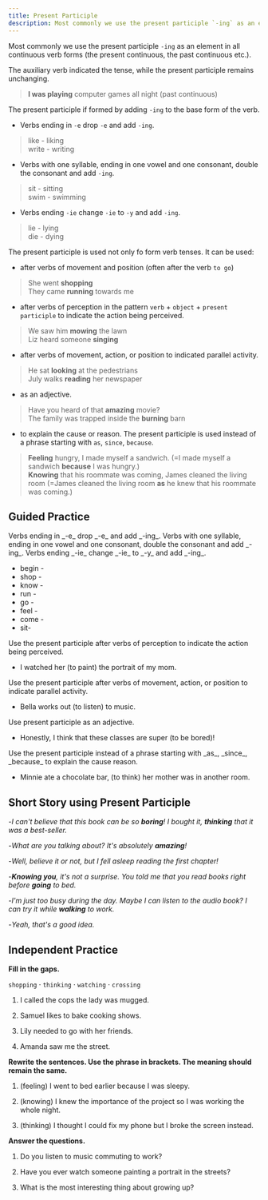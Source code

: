 ```yaml
---
title: Present Participle
description: Most commonly we use the present participle `-ing` as an element in all continuous verb forms
---
```


Most commonly we use the present participle `-ing` as an element in all continuous verb forms (the present continuous, the past continuous etc.).

The auxiliary verb indicated the tense, while the present participle remains unchanging.

> **I was playing** computer games all night (past continuous)

The present participle if formed by adding `-ing` to the base form of the verb.

- Verbs ending in `-e` drop `-e` and add `-ing`.

> like - liking  
> write - writing

- Verbs with one syllable, ending in one vowel and one consonant, double the consonant and add `-ing`.

> sit - sitting  
> swim - swimming

- Verbs ending `-ie` change `-ie` to `-y` and add `-ing`.

> lie - lying  
> die - dying

The present participle is used not only fo form verb tenses. It can be used:

- after verbs of movement and position (often after the verb `to go`)

> She went **shopping**  
> They came **running** towards me

- after verbs of perception in the pattern `verb` + `object` + `present participle` to indicate the action being perceived.

> We saw him **mowing** the lawn  
> Liz heard someone **singing**

- after verbs of movement, action, or position to indicated parallel activity.

> He sat **looking** at the pedestrians  
> July walks **reading** her newspaper

- as an adjective.

> Have you heard of that **amazing** movie?  
> The family was trapped inside the **burning** barn

- to explain the cause or reason. The present participle is used instead of a phrase starting with `as`, `since`, `because`.

> **Feeling** hungry, I made myself a sandwich. (=I made myself a sandwich **because** I was hungry.)  
> **Knowing** that his roommate was coming, James cleaned the living room (=James cleaned the living room **as** he knew that his roommate was coming.)

## Guided Practice

<Callout type="success">
  Verbs ending in _-e_ drop _-e_ and add _-ing_. Verbs with one syllable, ending in one
  vowel and one consonant, double the consonant and add _-ing_. Verbs ending _-ie_ change
  _-ie_ to _-y_ and add _-ing_.
</Callout>

- begin - <Blank /> <Tooltip content="beginning" />
- shop - <Blank /> <Tooltip content="shopping" />
- know - <Blank /> <Tooltip content="knowing" />
- run - <Blank /> <Tooltip content="running" />
- go - <Blank /> <Tooltip content="going" />
- feel - <Blank /> <Tooltip content="feeling" />
- come - <Blank /> <Tooltip content="coming" />
- sit- <Blank /> <Tooltip content="sitting" />

<Callout type="success">
  Use the present participle after verbs of perception to indicate the action being
  perceived.
</Callout>

- I watched her (to paint) the portrait of my mom. <Tooltip content="I watched her painting the portrait of my mom."/>

<Callout type="success">
  Use the present participle after verbs of movement, action, or position to indicate
  parallel activity.
</Callout>

- Bella works out (to listen) to music. <Tooltip content="Bella works out listening to music."/>

<Callout type="success">Use present participle as an adjective.</Callout>

- Honestly, I think that these classes are super (to be bored)! <Tooltip content="Honestly, I think that these classes are super boring"/>

<Callout type="success">
  Use the present participle instead of a phrase starting with _as_, _since_, _because_ to
  explain the cause reason.
</Callout>

- Minnie ate a chocolate bar, (to think) her mother was in another room. <Tooltip content="Minnie ate chocolate bar, thinking her mother was in another room."/>

## Short Story using Present Participle

-_I can't believe that this book can be so **boring**! I bought it, **thinking** that it was a best-seller._

-_What are you talking about? It's absolutely **amazing**!_

-_Well, believe it or not, but I fell asleep reading the first chapter!_

-_**Knowing you**, it's not a surprise. You told me that you read books right before **going** to bed._

-_I'm just too busy during the day. Maybe I can listen to the audio book? I can try it while **walking** to work._

-_Yeah, that's a good idea._

## Independent Practice

**Fill in the gaps.**

`shopping` · `thinking` · `watching` · `crossing`

1. I called the cops <Blank /> the lady was mugged. <Tooltip content="thinking" />

2. Samuel likes to bake <Blank /> cooking shows. <Tooltip content="watching" />

3. Lily needed to go <Blank /> with her friends. <Tooltip content="shopping" />

4. Amanda saw me <Blank /> the street. <Tooltip content="crossing" />

**Rewrite the sentences. Use the phrase in brackets. The meaning should remain the same.**

1. (feeling) I went to bed earlier because I was sleepy. <Tooltip content="Feeling sleepy, I went to bed earlier" />

2. (knowing) I knew the importance of the project so I was working the whole night. <Tooltip content="Knowing the importance of the project, I was working the whole night." />

3. (thinking) I thought I could fix my phone but I broke the screen instead. <Tooltip content="Thinking I could fix my phone, I broke the screen instead." />

**Answer the questions.**

1. Do you listen to music commuting to work? <Tooltip content="Yes, I listen to music commuting to work." />

2. Have you ever watch someone painting a portrait in the streets? <Tooltip content="No, I have never watched someone painting a portrait in the streets." />

3. What is the most interesting thing about growing up? <Tooltip content="The most interesting thing about growing up is how your perception of the world changes." />
